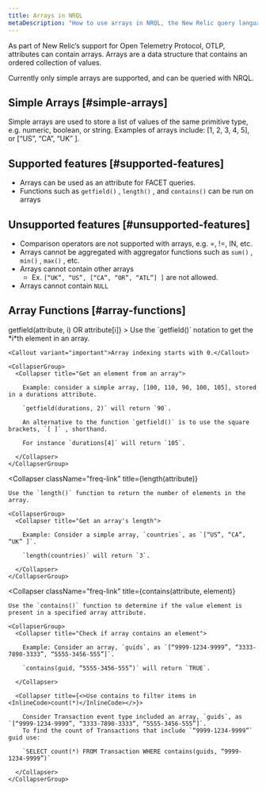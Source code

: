 ```yaml
---
title: Arrays in NRQL
metaDescription: "How to use arrays in NRQL, the New Relic query language"
---
```


As part of New Relic’s support for Open Telemetry Protocol, OTLP, attributes can contain arrays.
Arrays are a data structure that contains an ordered collection of values.

Currently only simple arrays are supported, and can be queried with NRQL.

## Simple Arrays [#simple-arrays]

Simple arrays are used to store a list of values of the same primitive type, e.g. numeric, boolean, or string. Examples of arrays include: [1, 2, 3, 4, 5], or [“US”, “CA”, “UK” ].

## Supported features [#supported-features]

* Arrays can be used as an attribute for FACET queries.
* Functions such as `getfield()` , `length()` , and `contains()` can be run on arrays

## Unsupported features [#unsupported-features]

* Comparison operators are not supported with arrays, e.g. =, !=, IN, etc.
* Arrays cannot be aggregated with aggregator functions such as `sum()` , `min()` , `max()` , etc.
* Arrays cannot contain other arrays
  * Ex. `[“UK”, “US”, [“CA”, “OR”, “ATL”] ]` are not allowed.
* Arrays cannot contain `NULL`

## Array Functions [#array-functions]

<CollapserGroup>
  <Collapser
    className="freq-link"
    title={<InlineCode>getfield(attribute, i) OR attribute[i]</InlineCode>}
  >
    Use the `getfield()` notation to get the *i*th element in an array.

    <Callout variant="important">Array indexing starts with 0.</Callout>

    <CollapserGroup>
      <Collapser title="Get an element from an array">

        Example: consider a simple array, [100, 110, 90, 100, 105], stored in a durations attribute.

        `getfield(durations, 2)` will return `90`.

        An alternative to the function `getfield()` is to use the square brackets, `[ ]` , shorthand.

        For instance `durations[4]` will return `105`.

      </Collapser>
    </CollapserGroup>
  </Collapser>

  <Collapser
    className="freq-link"
    title={<InlineCode>length(attribute)</InlineCode>}
  >
    Use the `length()` function to return the number of elements in the array.

    <CollapserGroup>
      <Collapser title="Get an array's length">

        Example: Consider a simple array, `countries`, as `[“US”, “CA”, “UK” ]`.

        `length(countries)` will return `3`.

      </Collapser>
    </CollapserGroup>
  </Collapser>

  <Collapser
   className="freq-link"
   title={<InlineCode>contains(attribute, element)</InlineCode>}
  >
    Use the `contains()` function to determine if the value element is present in a specified array attribute.

    <CollapserGroup>
      <Collapser title="Check if array contains an element">

        Example: Consider an array, `guids`, as `[“9999-1234-9999”, “3333-7890-3333”, “5555-3456-555”]`.

        `contains(guid, “5555-3456-555”)` will return `TRUE`.

      </Collapser>

      <Collapser title={<>Use contains to filter items in <InlineCode>count(*)</InlineCode></>}>

        Consider Transaction event type included an array, `guids`, as `[“9999-1234-9999”, “3333-7890-3333”, “5555-3456-555”]`.
        To find the count of Transactions that include `“9999-1234-9999”` guid use:

        `SELECT count(*) FROM Transaction WHERE contains(guids, “9999-1234-9999”)`

      </Collapser>
    </CollapserGroup>

  </Collapser>
</CollapserGroup>
